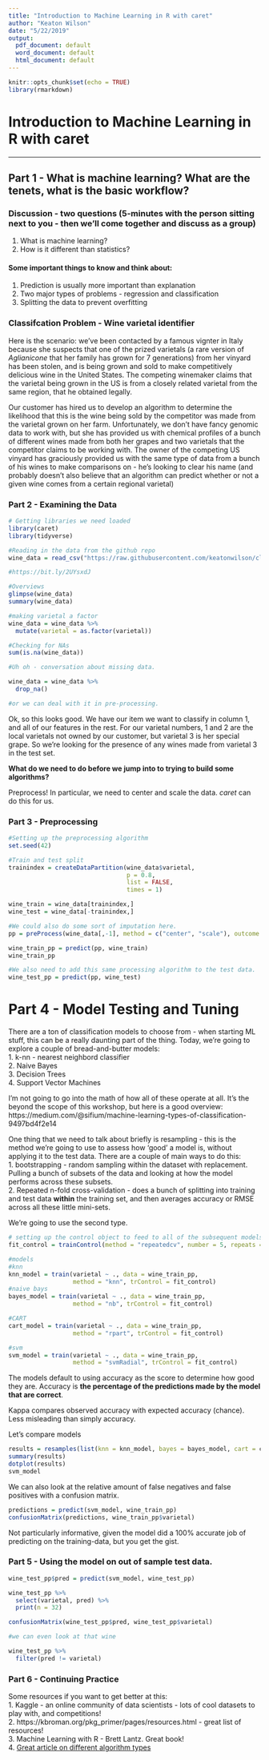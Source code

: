```yaml
---
title: "Introduction to Machine Learning in R with caret"
author: "Keaton Wilson"
date: "5/22/2019"
output:
  pdf_document: default
  word_document: default
  html_document: default
---
```


```r
knitr::opts_chunk$set(echo = TRUE)
library(rmarkdown)
```

# Introduction to Machine Learning in R with caret  
***  

## Part 1 - What is machine learning? What are the tenets, what is the basic workflow?  

### Discussion - two questions (5-minutes with the person sitting next to you - then we'll come together and discuss as a group) 
1. What is machine learning?  
2. How is it different than statistics?  

#### Some important things to know and think about:  
1. Prediction is usually more important than explanation  
2. Two major types of problems - regression and classification  
3. Splitting the data to prevent overfitting  


### Classifcation Problem - Wine varietal identifier  

Here is the scenario: we've been contacted by a famous vignter in Italy because she suspects that one of the prized varietals (a rare version of *Aglianicone* that her family has grown for 7 generations) from her vinyard has been stolen, and is being grown and sold to make competitively delicious wine in the United States. The competing winemaker claims that the varietal being grown in the US is from a closely related varietal from the same region, that he obtained legally.  

Our customer has hired us to develop an algorithm to determine the likelihood that this is the wine being sold by the competitor was made from the varietal grown on her farm. Unfortunately, we don't have fancy genomic data to work with, but she has provided us with chemical profiles of a bunch of different wines made from both her grapes and two varietals that the competitor claims to be working with. The owner of the competing US vinyard has graciously provided us with the same type of data from a bunch of his wines to make comparisons on - he's looking to clear his name (and probably doesn't also believe that an algorithm can predict whether or not a given wine comes from a certain regional varietal)   


### Part 2 - Examining the Data

```r
# Getting libraries we need loaded
library(caret)
library(tidyverse)

#Reading in the data from the github repo
wine_data = read_csv("https://raw.githubusercontent.com/keatonwilson/classification_workshop_1/master/data/wine.csv")

#https://bit.ly/2UYsxdJ

#Overviews
glimpse(wine_data)
summary(wine_data)

#making varietal a factor
wine_data = wine_data %>%
  mutate(varietal = as.factor(varietal))

#Checking for NAs
sum(is.na(wine_data))

#Uh oh - conversation about missing data. 

wine_data = wine_data %>%
  drop_na()

#or we can deal with it in pre-processing.
```
Ok, so this looks good. We have our item we want to classify in column 1, and all of our features in the rest. For our varietal numbers, 1 and 2 are the local varietals not owned by our customer, but varietal 3 is her special grape. So we're looking for the presence of any wines made from varietal 3 in the test set. 

**What do we need to do before we jump into to trying to build some algorithms?**  

Preprocess! In particular, we need to center and scale the data. *caret* can do this for us.  

### Part 3 - Preprocessing

``` r
#Setting up the preprocessing algorithm
set.seed(42)

#Train and test split
trainindex = createDataPartition(wine_data$varietal,
                                 p = 0.8,
                                 list = FALSE,
                                 times = 1)

wine_train = wine_data[trainindex,]
wine_test = wine_data[-trainindex,]

#We could also do some sort of imputation here.
pp = preProcess(wine_data[,-1], method = c("center", "scale"), outcome = wine_data$varietal)

wine_train_pp = predict(pp, wine_train)
wine_train_pp

#We also need to add this same processing algorithm to the test data. 
wine_test_pp = predict(pp, wine_test)
```


# Part 4 - Model Testing and Tuning

There are a ton of classification models to choose from - when starting ML stuff, this can be a really daunting part of the thing.  Today, we're going to explore a couple of bread-and-butter models:  
1. k-nn - nearest neighbord classifier  
2. Naive Bayes  
3. Decision Trees  
4. Support Vector Machines  

I'm not going to go into the math of how all of these operate at all. It's the beyond the scope of this workshop, but here is a good overview: https://medium.com/@sifium/machine-learning-types-of-classification-9497bd4f2e14  

One thing that we need to talk about briefly is resampling - this is the method we're going to use to assess how 'good' a model is, without applying it to the test data. There are a couple of main ways to do this:  
1. bootstrapping - random sampling within the dataset with replacement. Pulling a bunch of subsets of the data and looking at how the model performs across these subsets.  
2. Repeated n-fold cross-validation - does a bunch of splitting into training and test data **within** the training set, and then averages accuracy or RMSE across all these little mini-sets. 

We're going to use the second type.  

```r
# setting up the control object to feed to all of the subsequent models
fit_control = trainControl(method = "repeatedcv", number = 5, repeats = 5)

#models
#knn
knn_model = train(varietal ~ ., data = wine_train_pp,
                  method = "knn", trControl = fit_control)
#naive bays
bayes_model = train(varietal ~ ., data = wine_train_pp,
                  method = "nb", trControl = fit_control)

#CART
cart_model = train(varietal ~ ., data = wine_train_pp,
                  method = "rpart", trControl = fit_control)

#svm 
svm_model = train(varietal ~ ., data = wine_train_pp,
                  method = "svmRadial", trControl = fit_control)
```

The models default to using accuracy as the score to determine how good they are. Accuracy is **the percentage of the predictions made by the model that are correct**.  

Kappa compares observed accuracy with expected accuracy (chance). Less misleading than simply accuracy. 

Let's compare models  

```r
results = resamples(list(knn = knn_model, bayes = bayes_model, cart = cart_model, svm = svm_model))
summary(results)
dotplot(results)
svm_model
```

We can also look at the relative amount of false negatives and false positives with a confusion matrix.  

```r
predictions = predict(svm_model, wine_train_pp)
confusionMatrix(predictions, wine_train_pp$varietal)
```

Not particularly informative, given the model did a 100% accurate job of predicting on the training-data, but you get the gist. 

### Part 5 - Using the model on out of sample test data.  

```r
wine_test_pp$pred = predict(svm_model, wine_test_pp)

wine_test_pp %>%
  select(varietal, pred) %>%
  print(n = 32)

confusionMatrix(wine_test_pp$pred, wine_test_pp$varietal)

#we can even look at that wine

wine_test_pp %>%
  filter(pred != varietal)
```
  
### Part 6 - Continuing Practice  

Some resources if you want to get better at this:  
1. Kaggle - an online community of data scientists - lots of cool datasets to play with, and competitions!  
2. https://kbroman.org/pkg_primer/pages/resources.html - great list of resources!  
3. Machine Learning with R - Brett Lantz. Great book!  
4. [Great article on different algorithm types](https://medium.freecodecamp.org/when-to-use-different-machine-learning-algorithms-a-simple-guide-ba615b19fb3b)  

